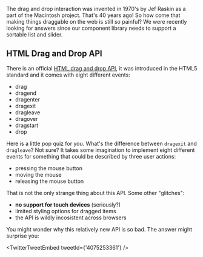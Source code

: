 

<Meta data={metadata} />

<BlogImage
  src="https://res.cloudinary.com/flycatcher/image/upload/v1572289775/listgif_igl9j7.gif"
  alt="Base Web DnD List component"
  caption="Base Web DnD List component"
/>

The drag and drop interaction was invented in 1970's by Jef Raskin as a part of the Macintosh project. That's 40 years ago! So how come that making things draggable on the web is still so painful? We were recently looking for answers since our component library needs to support a sortable list and slider.

## HTML Drag and Drop API

There is an official [HTML drag and drop API](https://developer.mozilla.org/en-US/docs/Web/API/HTML_Drag_and_Drop_API), it was introduced in the HTML5 standard and it comes with eight different events:

- drag
- dragend
- dragenter
- dragexit
- dragleave
- dragover
- dragstart
- drop

Here is a little pop quiz for you. What's the difference between `dragexit` and `dragleave`? Not sure? It takes some imagination to implement eight different events for something that could be described by three user actions:

- pressing the mouse button
- moving the mouse
- releasing the mouse button

That is not the only strange thing about this API. Some other "glitches":

- **no support for touch devices** (seriously?)
- limited styling options for dragged items
- the API is wildly incosistent across browsers

You might wonder why this relatively new API is so bad. The answer might surprise you:

<TwitterTweetEmbed tweetId={'4075253361'} />
